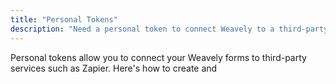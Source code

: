 ```yaml
---
title: "Personal Tokens"
description: "Need a personal token to connect Weavely to a third-party service (e.g. Zapier). Here's how to get yours today!"
---
```


Personal tokens allow you to connect your Weavely forms to third-party services such as Zapier. Here's how to create and 